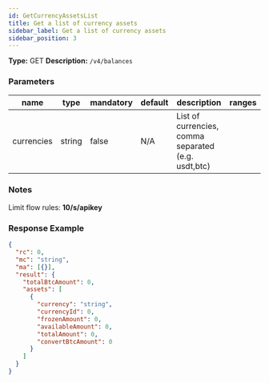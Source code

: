 ```yaml
---
id: GetCurrencyAssetsList
title: Get a list of currency assets
sidebar_label: Get a list of currency assets
sidebar_position: 3
---
```


**Type:** GET **Description:** `/v4/balances`

### Parameters

| name | type | mandatory | default | description | ranges |
| --- | --- | --- | --- | --- | --- |
| currencies | string | false | N/A | List of currencies, comma separated (e.g. usdt,btc) |  |

### Notes

Limit flow rules: **10/s/apikey**

### Response Example

```json title="Response"
{
  "rc": 0,
  "mc": "string",
  "ma": [{}],
  "result": {
    "totalBtcAmount": 0,
    "assets": [
      {
        "currency": "string",
        "currencyId": 0,
        "frozenAmount": 0,
        "availableAmount": 0,
        "totalAmount": 0,
        "convertBtcAmount": 0
      }
    ]
  }
}
```
